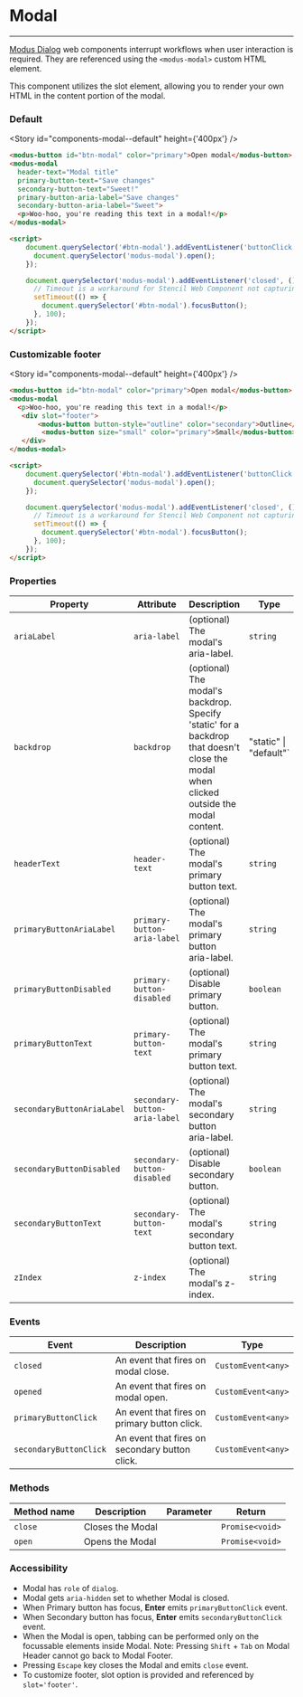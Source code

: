 
# Modal

---

[Modus Dialog](https://modus.trimble.com/components/web/modals/) web components interrupt workflows when user interaction is required. They are referenced using the `<modus-modal>` custom HTML element.

This component utilizes the slot element, allowing you to render your own HTML in the content portion of the modal.

### Default

<Story id="components-modal--default" height={'400px'} />

```html
<modus-button id="btn-modal" color="primary">Open modal</modus-button>
<modus-modal
  header-text="Modal title"
  primary-button-text="Save changes"
  secondary-button-text="Sweet!"
  primary-button-aria-label="Save changes"
  secondary-button-aria-label="Sweet">
  <p>Woo-hoo, you're reading this text in a modal!</p>
</modus-modal>

<script>
    document.querySelector('#btn-modal').addEventListener('buttonClick', () => {
      document.querySelector('modus-modal').open();
    });

    document.querySelector('modus-modal').addEventListener('closed', () => {
      // Timeout is a workaround for Stencil Web Component not capturing the state updates quick enough when another component is immediately focussed
      setTimeout(() => {
        document.querySelector('#btn-modal').focusButton();
      }, 100);
    });
</script>
```
### Customizable footer

<Story id="components-modal--default" height={'400px'} />

```html
<modus-button id="btn-modal" color="primary">Open modal</modus-button>
<modus-modal
  <p>Woo-hoo, you're reading this text in a modal!</p>
   <div slot="footer">
       <modus-button button-style="outline" color="secondary">Outline</modus-button>
        <modus-button size="small" color="primary">Small</modus-button>
   </div>
</modus-modal>

<script>
    document.querySelector('#btn-modal').addEventListener('buttonClick', () => {
      document.querySelector('modus-modal').open();
    });

    document.querySelector('modus-modal').addEventListener('closed', () => {
      // Timeout is a workaround for Stencil Web Component not capturing the state updates quick enough when another component is immediately focussed
      setTimeout(() => {
        document.querySelector('#btn-modal').focusButton();
      }, 100);
    });
</script>
```

### Properties

| Property                   | Attribute                     | Description                                                                                                                                               | Type                            | Default     |
| -------------------------- | ----------------------------- | --------------------------------------------------------------------------------------------------------------------------------------------------------- | --------------------------------| ----------- |
| `ariaLabel`                | `aria-label`                  | (optional) The modal's aria-label.                                                                                                                        | `string`                        | `undefined` |
| `backdrop`                 | `backdrop`                    | (optional) The modal's backdrop.  Specify 'static' for a backdrop that doesn't close the modal when clicked outside the modal content.                    | "static" \| "default"`          | `'default'` |
| `headerText`               | `header-text`                 | (optional) The modal's primary button text.                                                                                                               | `string`                        | `undefined` |
| `primaryButtonAriaLabel`   | `primary-button-aria-label`   | (optional) The modal's primary button aria-label.                                                                                                         | `string`                        | `undefined` |
| `primaryButtonDisabled`    | `primary-button-disabled`     | (optional) Disable primary button.                                                                                                                        | `boolean`                       | `undefined` |
| `primaryButtonText`        | `primary-button-text`         | (optional) The modal's primary button text.                                                                                                               | `string`                        | `undefined` |
| `secondaryButtonAriaLabel` | `secondary-button-aria-label` | (optional) The modal's secondary button aria-label.                                                                                                       | `string`                        | `undefined` |
| `secondaryButtonDisabled`  | `secondary-button-disabled`   | (optional) Disable secondary button.                                                                                                                      | `boolean`                       | `undefined` |
| `secondaryButtonText`      | `secondary-button-text`       | (optional) The modal's secondary button text.                                                                                                             | `string`                        | `undefined` |
| `zIndex`                   | `z-index`                     | (optional) The modal's z-index.                                                                                                                           | `string`                        | `'1'`       |


### Events

| Event                  | Description                                    | Type               |
| ---------------------- | ---------------------------------------------- | ------------------ |
| `closed`               | An event that fires on modal close.            | `CustomEvent<any>` |
| `opened`               | An event that fires on modal open.             | `CustomEvent<any>` |
| `primaryButtonClick`   | An event that fires on primary button click.   | `CustomEvent<any>` |
| `secondaryButtonClick` | An event that fires on secondary button click. | `CustomEvent<any>` |


### Methods

| Method name  | Description     | Parameter | Return          |
| ------------ | --------------- | --------- | --------------- |
| `close` | Closes the Modal |           | `Promise<void>` |
| `open` | Opens the Modal |           | `Promise<void>` |

### Accessibility

- Modal has `role` of `dialog`.
- Modal gets `aria-hidden` set to whether Modal is closed.
- When Primary button has focus, **Enter** emits `primaryButtonClick` event.
- When Secondary button has focus, **Enter** emits `secondaryButtonClick` event.
- When the Modal is open, tabbing can be performed only on the focussable elements inside Modal. Note: Pressing `Shift` + `Tab` on Modal Header cannot go back to Modal Footer.
- Pressing `Escape` key closes the Modal and emits `close` event.
- To customize footer, slot option is provided and referenced by `slot='footer'`.
